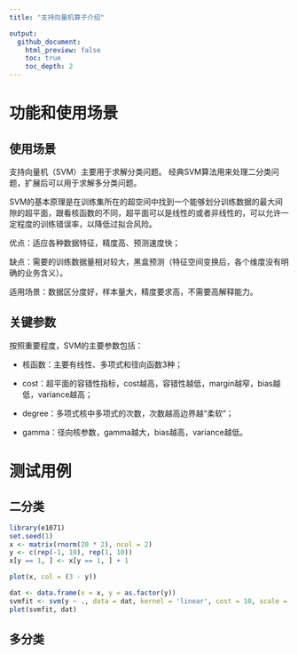 ```yaml
---
title: "支持向量机算子介绍"

output:
  github_document:
    html_preview: false
    toc: true
    toc_depth: 2
---
```


# 功能和使用场景

## 使用场景

支持向量机（SVM）主要用于求解分类问题。
经典SVM算法用来处理二分类问题，扩展后可以用于求解多分类问题。

SVM的基本原理是在训练集所在的超空间中找到一个能够划分训练数据的最大间隙的超平面，跟看核函数的不同，超平面可以是线性的或者非线性的，可以允许一定程度的训练错误率，以降低过拟合风险。

优点：适应各种数据特征，精度高、预测速度快；

缺点：需要的训练数据量相对较大，黑盒预测（特征空间变换后，各个维度没有明确的业务含义）。

适用场景：数据区分度好，样本量大，精度要求高，不需要高解释能力。

## 关键参数

按照重要程度，SVM的主要参数包括：

* 核函数：主要有线性、多项式和径向函数3种；

* cost：超平面的容错性指标，cost越高，容错性越低，margin越窄，bias越低，variance越高；

* degree：多项式核中多项式的次数，次数越高边界越“柔软”；

* gamma：径向核参数，gamma越大，bias越高，variance越低。

# 测试用例

## 二分类

```r
library(e1071)
set.seed(1)
x <- matrix(rnorm(20 * 2), ncol = 2)
y <- c(rep(-1, 10), rep(1, 10))
x[y == 1, ] <- x[y == 1, ] + 1

plot(x, col = (3 - y))

dat <- data.frame(x = x, y = as.factor(y))
svmfit <- svm(y ~ ., data = dat, kernel = 'linear', cost = 10, scale = FALSE)
plot(svmfit, dat)
```

## 多分类